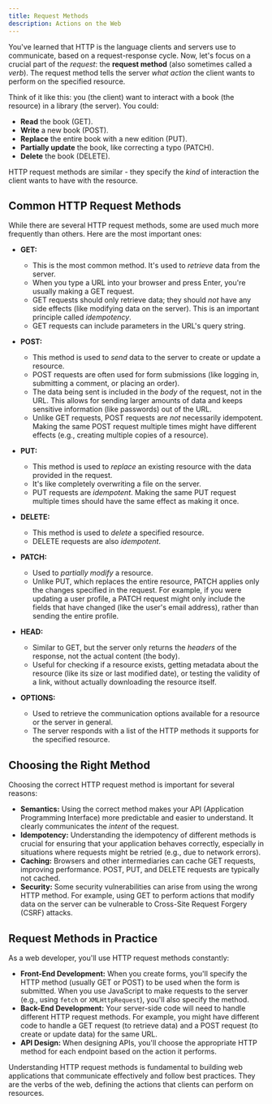 ```yaml
---
title: Request Methods
description: Actions on the Web
---
```


You've learned that HTTP is the language clients and servers use to communicate, based on a request-response cycle. Now, let's focus on a crucial part of the _request_: the **request method** (also sometimes called a _verb_). The request method tells the server _what action_ the client wants to perform on the specified resource.

Think of it like this: you (the client) want to interact with a book (the resource) in a library (the server). You could:

- **Read** the book (GET).
- **Write** a new book (POST).
- **Replace** the entire book with a new edition (PUT).
- **Partially update** the book, like correcting a typo (PATCH).
- **Delete** the book (DELETE).

HTTP request methods are similar - they specify the _kind_ of interaction the client wants to have with the resource.

## Common HTTP Request Methods

While there are several HTTP request methods, some are used much more frequently than others. Here are the most important ones:

- **GET:**

  - This is the most common method. It's used to _retrieve_ data from the server.
  - When you type a URL into your browser and press Enter, you're usually making a GET request.
  - GET requests should only retrieve data; they should _not_ have any side effects (like modifying data on the server). This is an important principle called _idempotency_.
  - GET requests can include parameters in the URL's query string.

- **POST:**

  - This method is used to _send_ data to the server to create or update a resource.
  - POST requests are often used for form submissions (like logging in, submitting a comment, or placing an order).
  - The data being sent is included in the _body_ of the request, not in the URL. This allows for sending larger amounts of data and keeps sensitive information (like passwords) out of the URL.
  - Unlike GET requests, POST requests are _not_ necessarily idempotent. Making the same POST request multiple times might have different effects (e.g., creating multiple copies of a resource).

- **PUT:**

  - This method is used to _replace_ an existing resource with the data provided in the request.
  - It's like completely overwriting a file on the server.
  - PUT requests are _idempotent_. Making the same PUT request multiple times should have the same effect as making it once.

- **DELETE:**

  - This method is used to _delete_ a specified resource.
  - DELETE requests are also _idempotent_.

- **PATCH:**

  - Used to _partially modify_ a resource.
  - Unlike PUT, which replaces the entire resource, PATCH applies only the changes specified in the request.
    For example, if you were updating a user profile, a PATCH request might only include the fields that have changed (like the user's email address), rather than sending the entire profile.

- **HEAD:**

  - Similar to GET, but the server only returns the _headers_ of the response, not the actual content (the body).
  - Useful for checking if a resource exists, getting metadata about the resource (like its size or last modified date), or testing the validity of a link, without actually downloading the resource itself.

- **OPTIONS:**
  - Used to retrieve the communication options available for a resource or the server in general.
  - The server responds with a list of the HTTP methods it supports for the specified resource.

## Choosing the Right Method

Choosing the correct HTTP request method is important for several reasons:

- **Semantics:** Using the correct method makes your API (Application Programming Interface) more predictable and easier to understand. It clearly communicates the _intent_ of the request.
- **Idempotency:** Understanding the idempotency of different methods is crucial for ensuring that your application behaves correctly, especially in situations where requests might be retried (e.g., due to network errors).
- **Caching:** Browsers and other intermediaries can cache GET requests, improving performance. POST, PUT, and DELETE requests are typically not cached.
- **Security:** Some security vulnerabilities can arise from using the wrong HTTP method. For example, using GET to perform actions that modify data on the server can be vulnerable to Cross-Site Request Forgery (CSRF) attacks.

## Request Methods in Practice

As a web developer, you'll use HTTP request methods constantly:

- **Front-End Development:** When you create forms, you'll specify the HTTP method (usually GET or POST) to be used when the form is submitted. When you use JavaScript to make requests to the server (e.g., using `fetch` or `XMLHttpRequest`), you'll also specify the method.
- **Back-End Development:** Your server-side code will need to handle different HTTP request methods. For example, you might have different code to handle a GET request (to retrieve data) and a POST request (to create or update data) for the same URL.
- **API Design:** When designing APIs, you'll choose the appropriate HTTP method for each endpoint based on the action it performs.

Understanding HTTP request methods is fundamental to building web applications that communicate effectively and follow best practices. They are the verbs of the web, defining the actions that clients can perform on resources.
